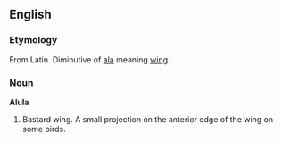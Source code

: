==English==
===Etymology===
From Latin. Diminutive of [[ala]] meaning [[wing]].
===Noun===
{{wikipedia}}
'''Alula'''
#Bastard wing. A small projection on the anterior edge of the wing on some birds.